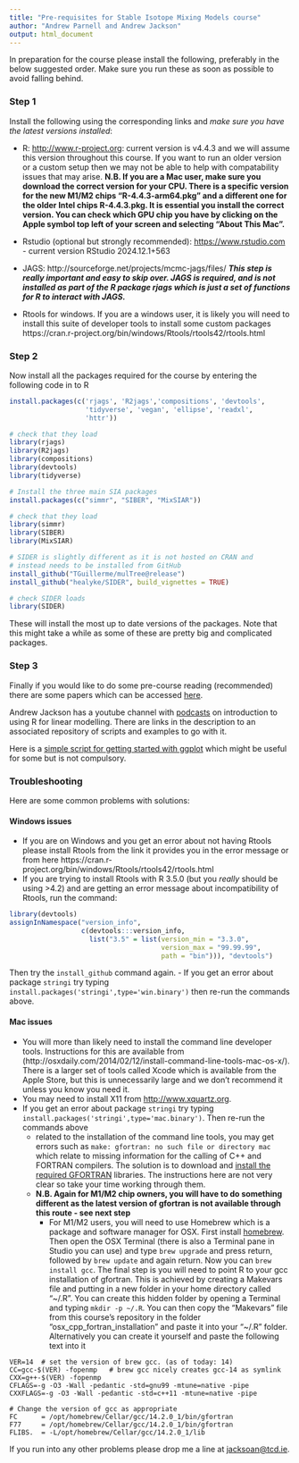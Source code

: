 ```yaml
---
title: "Pre-requisites for Stable Isotope Mixing Models course"
author: "Andrew Parnell and Andrew Jackson"
output: html_document
---
```


In preparation for the course please install the following, preferably in the below suggested order. Make sure you run these as soon as possible to avoid falling behind.

### Step 1

Install the following using the corresponding links and *make sure you have the latest versions installed*:

-	R: [http://www.r-project.org](http://www.r-project.org): current version is v4.4.3 and we will assume this version throughout this course. If you want to run an older version or a custom setup then we may not be able to help with compatability issues that may arise. **N.B. If you are a Mac user, make sure you download the correct version for your CPU. There is a specific version for the new M1/M2 chips "R-4.4.3-arm64.pkg" and a different one for the older Intel chips R-4.4.3.pkg. It is essential you install the correct version. You can check which GPU chip you have by clicking on the Apple symbol top left of your screen and selecting "About This Mac".**

-	Rstudio (optional but strongly recommended): [https://www.rstudio.com](https://www.rstudio.com) - current version RStudio 2024.12.1+563

-	JAGS: http://sourceforge.net/projects/mcmc-jags/files/ **_This step is really important and easy to skip over. JAGS is required, and is not installed as part of the R package rjags which is just a set of functions for R to interact with JAGS._**

- Rtools for windows. If you are a windows user, it is likely you will need to install this suite of developer tools to install some custom packages https://cran.r-project.org/bin/windows/Rtools/rtools42/rtools.html

### Step 2

Now install all the packages required for the course by entering the following code in to R

```r
install.packages(c('rjags', 'R2jags','compositions', 'devtools', 
                   'tidyverse', 'vegan', 'ellipse', 'readxl', 
                   'httr'))

# check that they load
library(rjags)
library(R2jags)
library(compositions)
library(devtools) 
library(tidyverse)

# Install the three main SIA packages
install.packages(c("simmr", "SIBER", "MixSIAR"))

# check that they load
library(simmr)
library(SIBER)
library(MixSIAR)

# SIDER is slightly different as it is not hosted on CRAN and 
# instead needs to be installed from GitHub
install_github("TGuillerme/mulTree@release")
install_github("healyke/SIDER", build_vignettes = TRUE) 

# check SIDER loads
library(SIDER)

```

These will install the most up to date versions of the packages. Note that this might take a while as some of these are pretty big and complicated packages.
 
### Step 3
 
Finally if you would like to do some pre-course reading (recommended) there are some papers which can be accessed [here](https://github.com/andrewcparnell/simms_course/tree/master/papers).

Andrew Jackson has a youtube channel with [podcasts](https://www.youtube.com/playlist?list=PLXXzyqr0tEhPRNDuEQ6wcvMcpAkGRjVqs) on introduction to using R for linear modelling. There are links in the description to an associated repository of scripts and examples to go with it.  

Here is a [simple script for getting started with ggplot](https://andrewcparnell.github.io/simms_course/ap_notes/gg_plot_class.R) which might be useful for some but is not compulsory. 


### Troubleshooting

Here are some common problems with solutions:

#### Windows issues

  - If you are on Windows and you get an error about not having Rtools please install Rtools from the link it provides you in the error message or from here https://cran.r-project.org/bin/windows/Rtools/rtools42/rtools.html
  - If you are trying to install Rtools with R 3.5.0 (but you _really_ should be using >4.2) and are getting an error message about incompatibility of Rtools, run the command:
  
```r
library(devtools)
assignInNamespace("version_info", 
                  c(devtools:::version_info, 
                    list("3.5" = list(version_min = "3.3.0", 
                                      version_max = "99.99.99", 
                                      path = "bin"))), "devtools")
```

Then try the `install_github` command again.
- If you get an error about package `stringi` try typing `install.packages('stringi',type='win.binary')` then re-run the commands above.
  

#### Mac issues

  - You will more than likely need to install the command line developer tools. Instructions for this are available from (http://osxdaily.com/2014/02/12/install-command-line-tools-mac-os-x/). There is a larger set of tools called Xcode which is available from the Apple Store, but this is unnecessarily large and we don't recommend it unless you know you need it.
  - You may need to install X11 from [http://www.xquartz.org](http://www.xquartz.org). 
  - If you get an error about package `stringi` try typing `install.packages('stringi',type='mac.binary')`. Then re-run the commands above
  <!-- - If you get some errors about `pandoc` when installing simmr leave out the `build_vignettes=TRUE` argument -->
    - related to the installation of the command line tools, you may get errors such as `make: gfortran: no such file or directory mac` which relate to missing information for the calling of C++ and FORTRAN compilers. The solution is to download and [install the required GFORTRAN](https://thecoatlessprofessor.com/programming/cpp/r-compiler-tools-for-rcpp-on-macos/) libraries. The instructions here are not very clear so take your time working through them. 
    - **N.B. Again for M1/M2 chip owners, you will have to do something different as the latest version of gfortran is not available through this route - see next step**
      - For M1/M2 users, you will need to use Homebrew which is a package and software manager for OSX. First install [homebrew](https://brew.sh). Then open the OSX Terminal (there is also a Terminal pane in Studio you can use) and type `brew upgrade` and press return, followed by `brew update` and again return. Now you can `brew install gcc`. The final step is you will need to point R to your gcc installation of gfortran. This is achieved by creating a Makevars file and putting in a new folder in your home directory called "~/.R". You can create this hidden folder by opening a Terminal and typing `mkdir -p ~/.R`. You can then copy the "Makevars" file from this course's repository in the folder "osx_cpp_fortran_installation" and paste it into your "~/.R" folder. Alternatively you can create it yourself and paste the following text into it

```
VER=14  # set the version of brew gcc. (as of today: 14)
CC=gcc-$(VER) -fopenmp   # brew gcc nicely creates gcc-14 as symlink 
CXX=g++-$(VER) -fopenmp
CFLAGS=-g -O3 -Wall -pedantic -std=gnu99 -mtune=native -pipe
CXXFLAGS=-g -O3 -Wall -pedantic -std=c++11 -mtune=native -pipe

# Change the version of gcc as appropriate
FC      = /opt/homebrew/Cellar/gcc/14.2.0_1/bin/gfortran
F77     = /opt/homebrew/Cellar/gcc/14.2.0_1/bin/gfortran
FLIBS.  = -L/opt/homebrew/Cellar/gcc/14.2.0_1/lib
```

If you run into any other problems please drop me a line at <jacksoan@tcd.ie>.

